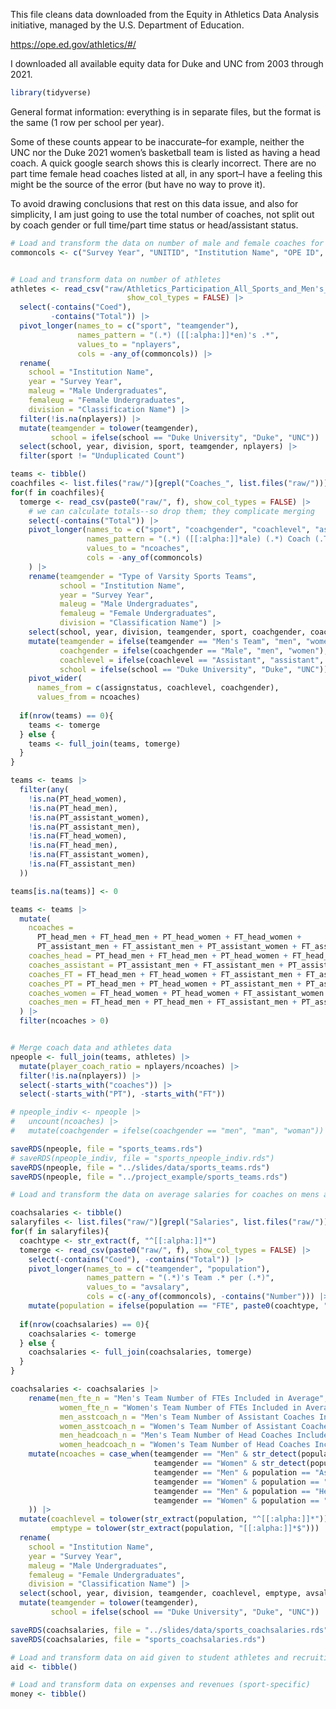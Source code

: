This file cleans data downloaded from the Equity in Athletics Data Analysis initiative, managed by the U.S.
Department of Education.

<https://ope.ed.gov/athletics/#/>

I downloaded all available equity data for Duke and UNC from 2003 through 2021.

```r
library(tidyverse)
```

General format information: everything is in separate files, but the format is the same (1 row per school per year).

Some of these counts appear to be inaccurate--for example, neither the UNC nor the Duke 2021 women's basketball team is listed as having a head coach.
A quick google search shows this is clearly incorrect.
There are no part time female head coaches listed at all, in any sport--I have a feeling this might be the source of the error (but have no way to prove it).

To avoid drawing conclusions that rest on this data issue, and also for simplicity, I am just going to use the total number of coaches, not split out by coach gender or full time/part time status or head/assistant status.

```r
# Load and transform the data on number of male and female coaches for mens and womens teams
commoncols <- c("Survey Year", "UNITID", "Institution Name", "OPE ID", "State CD", "Classification Name", "Classification Other", "Sanction Code", "Sanction Name", "Male Undergraduates", "Female Undergraduates", "Type of Varsity Sports Teams")


# Load and transform data on number of athletes
athletes <- read_csv("raw/Athletics_Participation_All_Sports_and_Men's_Women's_and_Coed_Teams_2003_2004_2005_2006_2007_2008_2009_2010_2011_2012_2013_2014_2015_2016_2017_2018_2019_2020_2021.csv", 
                          show_col_types = FALSE) |> 
  select(-contains("Coed"),
         -contains("Total")) |> 
  pivot_longer(names_to = c("sport", "teamgender"),
               names_pattern = "(.*) ([[:alpha:]]*en)'s .*",
               values_to = "nplayers",
               cols = -any_of(commoncols)) |> 
  rename(
    school = "Institution Name",
    year = "Survey Year",
    maleug = "Male Undergraduates",
    femaleug = "Female Undergraduates",
    division = "Classification Name") |> 
  filter(!is.na(nplayers)) |> 
  mutate(teamgender = tolower(teamgender),
         school = ifelse(school == "Duke University", "Duke", "UNC")) |> 
  select(school, year, division, sport, teamgender, nplayers) |> 
  filter(sport != "Unduplicated Count")

teams <- tibble()
coachfiles <- list.files("raw/")[grepl("Coaches_", list.files("raw/"))]
for(f in coachfiles){
  tomerge <- read_csv(paste0("raw/", f), show_col_types = FALSE) |> 
    # we can calculate totals--so drop them; they complicate merging
    select(-contains("Total")) |> 
    pivot_longer(names_to = c("sport", "coachgender", "coachlevel", "assignstatus"),
                 names_pattern = "(.*) ([[:alpha:]]*ale) (.*) Coach (.T)",
                 values_to = "ncoaches",
                 cols = -any_of(commoncols)
    ) |> 
    rename(teamgender = "Type of Varsity Sports Teams",
           school = "Institution Name",
           year = "Survey Year",
           maleug = "Male Undergraduates",
           femaleug = "Female Undergraduates",
           division = "Classification Name") |> 
    select(school, year, division, teamgender, sport, coachgender, coachlevel, assignstatus, ncoaches) |> 
    mutate(teamgender = ifelse(teamgender == "Men's Team", "men", "women"),
           coachgender = ifelse(coachgender == "Male", "men", "women"),
           coachlevel = ifelse(coachlevel == "Assistant", "assistant", "head"),
           school = ifelse(school == "Duke University", "Duke", "UNC")) |> 
    pivot_wider(
      names_from = c(assignstatus, coachlevel, coachgender), 
      values_from = ncoaches)
  
  if(nrow(teams) == 0){
    teams <- tomerge
  } else {
    teams <- full_join(teams, tomerge)
  }
}

teams <- teams |> 
  filter(any(
    !is.na(PT_head_women),
    !is.na(PT_head_men),
    !is.na(PT_assistant_women),
    !is.na(PT_assistant_men),
    !is.na(FT_head_women),
    !is.na(FT_head_men),
    !is.na(FT_assistant_women),
    !is.na(FT_assistant_men)
  ))

teams[is.na(teams)] <- 0

teams <- teams |> 
  mutate(
    ncoaches = 
      PT_head_men + FT_head_men + PT_head_women + FT_head_women + 
      PT_assistant_men + FT_assistant_men + PT_assistant_women + FT_assistant_women,
    coaches_head = PT_head_men + FT_head_men + PT_head_women + FT_head_women,
    coaches_assistant = PT_assistant_men + FT_assistant_men + PT_assistant_women + FT_assistant_women,
    coaches_FT = FT_head_men + FT_head_women + FT_assistant_men + FT_assistant_women,
    coaches_PT = PT_head_men + PT_head_women + PT_assistant_men + PT_assistant_women,
    coaches_women = FT_head_women + PT_head_women + FT_assistant_women + PT_assistant_women,
    coaches_men = FT_head_men + PT_head_men + FT_assistant_men + PT_assistant_men,
  ) |> 
  filter(ncoaches > 0)


# Merge coach data and athletes data
npeople <- full_join(teams, athletes) |> 
  mutate(player_coach_ratio = nplayers/ncoaches) |> 
  filter(!is.na(nplayers)) |> 
  select(-starts_with("coaches")) |> 
  select(-starts_with("PT"), -starts_with("FT"))

# npeople_indiv <- npeople |> 
#   uncount(ncoaches) |> 
#   mutate(coachgender = ifelse(coachgender == "men", "man", "woman"))

saveRDS(npeople, file = "sports_teams.rds")
# saveRDS(npeople_indiv, file = "sports_npeople_indiv.rds")
saveRDS(npeople, file = "../slides/data/sports_teams.rds")
saveRDS(npeople, file = "../project_example/sports_teams.rds")
```

```r
# Load and transform the data on average salaries for coaches on mens and womens teams

coachsalaries <- tibble()
salaryfiles <- list.files("raw/")[grepl("Salaries", list.files("raw/"))]
for(f in salaryfiles){
  coachtype <- str_extract(f, "^[[:alpha:]]*")
  tomerge <- read_csv(paste0("raw/", f), show_col_types = FALSE) |> 
    select(-contains("Coed"), -contains("Total")) |> 
    pivot_longer(names_to = c("teamgender", "population"),
                 names_pattern = "(.*)'s Team .* per (.*)",
                 values_to = "avsalary",
                 cols = c(-any_of(commoncols), -contains("Number"))) |> 
    mutate(population = ifelse(population == "FTE", paste0(coachtype, " FTE"), population))
  
  if(nrow(coachsalaries) == 0){
    coachsalaries <- tomerge
  } else {
    coachsalaries <- full_join(coachsalaries, tomerge) 
  }
}

coachsalaries <- coachsalaries |> 
    rename(men_fte_n = "Men's Team Number of FTEs Included in Average",
           women_fte_n = "Women's Team Number of FTEs Included in Average",
           men_asstcoach_n = "Men's Team Number of Assistant Coaches Included in Average",
           women_asstcoach_n = "Women's Team Number of Assistant Coaches Included in Average",
           men_headcoach_n = "Men's Team Number of Head Coaches Included in Average",
           women_headcoach_n = "Women's Team Number of Head Coaches Included in Average") |> 
    mutate(ncoaches = case_when(teamgender == "Men" & str_detect(population, "FTE") ~ men_fte_n,
                                teamgender == "Women" & str_detect(population, "FTE") ~ women_fte_n,
                                teamgender == "Men" & population == "Assistant Coach" ~ men_asstcoach_n,
                                teamgender == "Women" & population == "Assistant Coach" ~ women_asstcoach_n,
                                teamgender == "Men" & population == "Head Coach" ~ men_headcoach_n,
                                teamgender == "Women" & population == "Head Coach" ~ women_headcoach_n,
    )) |> 
  mutate(coachlevel = tolower(str_extract(population, "^[[:alpha:]]*")),
         emptype = tolower(str_extract(population, "[[:alpha:]]*$"))) |> 
  rename(
    school = "Institution Name",
    year = "Survey Year",
    maleug = "Male Undergraduates",
    femaleug = "Female Undergraduates",
    division = "Classification Name") |> 
  select(school, year, division, teamgender, coachlevel, emptype, avsalary, ncoaches) |> 
  mutate(teamgender = tolower(teamgender),
         school = ifelse(school == "Duke University", "Duke", "UNC"))

saveRDS(coachsalaries, file = "../slides/data/sports_coachsalaries.rds")
saveRDS(coachsalaries, file = "sports_coachsalaries.rds")
```

```r
# Load and transform data on aid given to student athletes and recruiting expenses (whole athletic program)
aid <- tibble()
```

```r
# Load and transform data on expenses and revenues (sport-specific)
money <- tibble()
```
